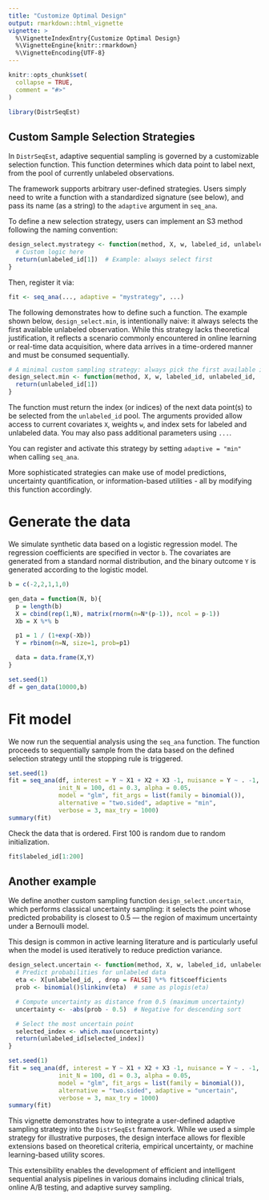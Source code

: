 ```yaml
---
title: "Customize Optimal Design"
output: rmarkdown::html_vignette
vignette: >
  %\VignetteIndexEntry{Customize Optimal Design}
  %\VignetteEngine{knitr::rmarkdown}
  %\VignetteEncoding{UTF-8}
---
```


```r
knitr::opts_chunk$set(
  collapse = TRUE,
  comment = "#>"
)
```

```r
library(DistrSeqEst)
```


## Custom Sample Selection Strategies

In `DistrSeqEst`, adaptive sequential sampling is governed by a customizable selection function. This function determines which data point to label next, from the pool of currently unlabeled observations.

The framework supports arbitrary user-defined strategies. Users simply need to write a function with a standardized signature (see below), and pass its name (as a string) to the `adaptive` argument in `seq_ana`.

To define a new selection strategy, users can implement an S3 method following the naming convention:
```r
design_select.mystrategy <- function(method, X, w, labeled_id, unlabeled_id, ...) {
  # Custom logic here
  return(unlabeled_id[1])  # Example: always select first
}
```

Then, register it via:

```r
fit <- seq_ana(..., adaptive = "mystrategy", ...)
```


The following demonstrates how to define such a function. The example shown below, `design_select.min`, is intentionally naive: it always selects the first available unlabeled observation. While this strategy lacks theoretical justification, it reflects a scenario commonly encountered in online learning or real-time data acquisition, where data arrives in a time-ordered manner and must be consumed sequentially.

```r
# A minimal custom sampling strategy: always pick the first available index
design_select.min <- function(method, X, w, labeled_id, unlabeled_id, ...) {
  return(unlabeled_id[1])
}
```

The function must return the index (or indices) of the next data point(s) to be selected from the `unlabeled_id` pool. The arguments provided allow access to current covariates `X`, weights `w`, and index sets for labeled and unlabeled data. You may also pass additional parameters using `...`.

You can register and activate this strategy by setting `adaptive = "min"` when calling `seq_ana`.

More sophisticated strategies can make use of model predictions, uncertainty quantification, or information-based utilities - all by modifying this function accordingly.


# Generate the data

We simulate synthetic data based on a logistic regression model. The regression coefficients are specified in vector `b`. The covariates are generated from a standard normal distribution, and the binary outcome `Y` is generated according to the logistic model.
```r
b = c(-2,2,1,1,0)

gen_data = function(N, b){
  p = length(b)
  X = cbind(rep(1,N), matrix(rnorm(n=N*(p-1)), ncol = p-1))
  Xb = X %*% b

  p1 = 1 / (1+exp(-Xb))
  Y = rbinom(n=N, size=1, prob=p1)

  data = data.frame(X,Y)
}

set.seed(1)
df = gen_data(10000,b)
```


# Fit model

We now run the sequential analysis using the `seq_ana` function. The function proceeds to sequentially sample from the data based on the defined selection strategy until the stopping rule is triggered.
```r
set.seed(1)
fit = seq_ana(df, interest = Y ~ X1 + X2 + X3 -1, nuisance = Y ~ . -1,
              init_N = 100, d1 = 0.3, alpha = 0.05,
              model = "glm", fit_args = list(family = binomial()),
              alternative = "two.sided", adaptive = "min",
              verbose = 3, max_try = 1000)
summary(fit)
```


Check the data that is ordered. First 100 is random due to random initialization.
```r
fit$labeled_id[1:200]
```

## Another example

We define another custom sampling function `design_select.uncertain`, which performs classical uncertainty sampling: it selects the point whose predicted probability is closest to 0.5 — the region of maximum uncertainty under a Bernoulli model.

This design is common in active learning literature and is particularly useful when the model is used iteratively to reduce prediction variance.

```r
design_select.uncertain <- function(method, X, w, labeled_id, unlabeled_id, fit) {
  # Predict probabilities for unlabeled data
  eta <- X[unlabeled_id, , drop = FALSE] %*% fit$coefficients
  prob <- binomial()$linkinv(eta)  # same as plogis(eta)

  # Compute uncertainty as distance from 0.5 (maximum uncertainty)
  uncertainty <- -abs(prob - 0.5)  # Negative for descending sort

  # Select the most uncertain point
  selected_index <- which.max(uncertainty)
  return(unlabeled_id[selected_index])
}
```

```r
set.seed(1)
fit = seq_ana(df, interest = Y ~ X1 + X2 + X3 -1, nuisance = Y ~ . -1,
              init_N = 100, d1 = 0.3, alpha = 0.05,
              model = "glm", fit_args = list(family = binomial()),
              alternative = "two.sided", adaptive = "uncertain",
              verbose = 3, max_try = 1000)
summary(fit)
```

This vignette demonstrates how to integrate a user-defined adaptive sampling strategy into the `DistrSeqEst` framework. While we used a simple strategy for illustrative purposes, the design interface allows for flexible extensions based on theoretical criteria, empirical uncertainty, or machine learning-based utility scores.

This extensibility enables the development of efficient and intelligent sequential analysis pipelines in various domains including clinical trials, online A/B testing, and adaptive survey sampling.

